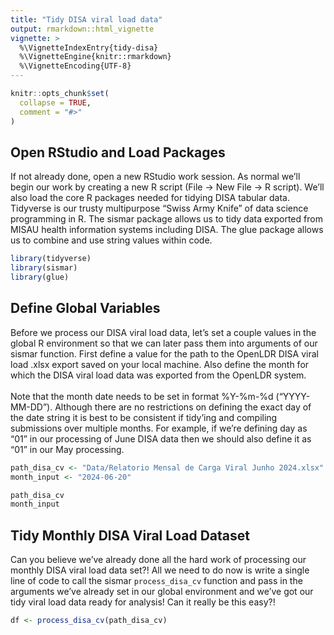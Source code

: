 ```yaml
---
title: "Tidy DISA viral load data"
output: rmarkdown::html_vignette
vignette: >
  %\VignetteIndexEntry{tidy-disa}
  %\VignetteEngine{knitr::rmarkdown}
  %\VignetteEncoding{UTF-8}
---
```


```r
knitr::opts_chunk$set(
  collapse = TRUE,
  comment = "#>"
)
```

## Open RStudio and Load Packages

If not already done, open a new RStudio work session.  As normal we'll begin our work by creating a new R script (File -> New File -> R script).  We'll also load the core R packages needed for tidying DISA tabular data. Tidyverse is our trusty multipurpose "Swiss Army Knife" of data science programming in R.  The sismar package allows us to tidy data exported from MISAU health information systems including DISA. The glue package allows us to combine and use string values within code.


```r
library(tidyverse)
library(sismar)
library(glue)
```

## Define Global Variables

Before we process our DISA viral load data, let's set a couple values in the global R environment so that we can later pass them into arguments of our sismar function.  First define a value for the path to the OpenLDR DISA viral load .xlsx export saved on your local machine.  Also define the month for which the DISA viral load data was exported from the OpenLDR system.  
<br>
Note that the month date needs to be set in format %Y-%m-%d ("YYYY-MM-DD"). Although there are no restrictions on defining the exact day of the date string it is best to be consistent if tidy'ing and compiling submissions over multiple months.  For example, if we're defining day as "01" in our processing of June DISA data then we should also define it as "01" in our May processing.  


```r
path_disa_cv <- "Data/Relatorio Mensal de Carga Viral Junho 2024.xlsx"
month_input <- "2024-06-20"

path_disa_cv
month_input

```

## Tidy Monthly DISA Viral Load Dataset

Can you believe we've already done all the hard work of processing our monthly DISA viral load data set?!  All we need to do now is write a single line of code to call the sismar `process_disa_cv` function and pass in the arguments we've already set in our global environment and we've got our tidy viral load data ready for analysis! Can it really be this easy?!

```r
df <- process_disa_cv(path_disa_cv)
```
